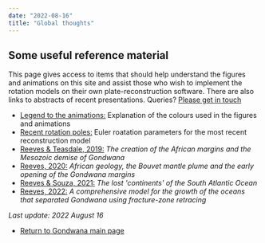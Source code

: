 ```yaml
---
date: "2022-08-16"
title: "Global thoughts"
---
```


## Some useful reference material

This page gives access to items that should help understand the figures and animations on this site and assist those who wish to implement the rotation models 
on their own plate-reconstruction software. There are also links to abstracts of recent presentations. Queries?  [Please get in touch](../../contact)

* [Legend to the animations:](../legend-to-the-anims) Explanation of the colours used in the figures and animations
* [Recent rotation poles:](../latest-rotation) Euler roatation parameters for the most recent reconstruction model
* [Reeves & Teasdale, 2019:](../pesgb-africa-2019) *The creation of the African margins and the Mesozoic demise of Gondwana*
* [Reeves, 2020:](../nacgeo-march-2020) *African geology, the Bouvet mantle plume and the early opening of the Gondwana margins*
* [Reeves & Souza, 2021:](../nacgea-april-2021) *The lost 'continents' of the South Atlantic Ocean*
* [Reeves, 2022:](https://www.reeves.nl/upload/nac2022-cvr.pdf) *A comprehensive model for the growth of the oceans that separated Gondwana using fracture-zone retracing*

*Last update: 2022 August 16*

* [Return to Gondwana main page](../../gondwana)
